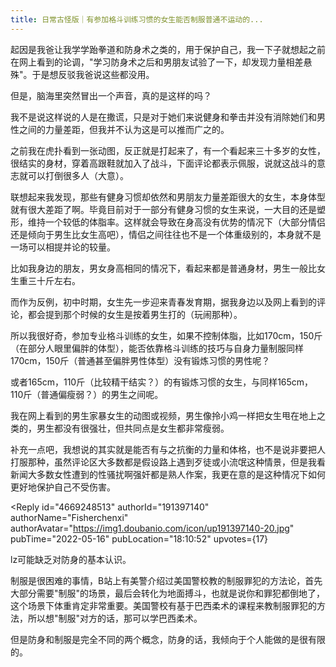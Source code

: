 ```yaml
---
title: 日常古怪版｜有参加格斗训练习惯的女生能否制服普通不运动的...
---
```



<Forum groupName="古怪问题研究中心" groupUrl="https://www.douban.com/group/philosophasters/" archivedAt="2025-05-16T16:31:08.847Z">
  <Post
    id="266905098"
    title="日常古怪版｜有参加格斗训练习惯的女生能否制服普通不运动的..."
    url="https://www.douban.com/group/topic/266905098/?_spm_id=MjM4NzUwMzQw"
    pubTime="2022-06-02"
    highlightUserId="191397140"
  >
起因是我爸让我学学跆拳道和防身术之类的，用于保护自己，我一下子就想起之前在网上看到的论调，"学习防身术之后和男朋友试验了一下，却发现力量相差悬殊"。于是想反驳我爸说这些都没用。

但是，脑海里突然冒出一个声音，真的是这样的吗？

我不是说这样说的人是在撒谎，只是对于她们来说健身和拳击并没有消除她们和男性之间的力量差距，但我并不认为这是可以推而广之的。

之前我在虎扑看到一张动图，反正就是打起来了，有一个看起来三十多岁的女性，很结实的身材，穿着高跟鞋就加入了战斗，下面评论都表示佩服，说就这战斗的意志就可以打倒很多人（大意）。

联想起来我发现，那些有健身习惯却依然和男朋友力量差距很大的女生，本身体型就有很大差距了啊。毕竟目前对于一部分有健身习惯的女生来说，一大目的还是塑形，维持一个较低的体脂率。这样就会导致在身高没有优势的情况下（大部分情侣还是倾向于男生比女生高吧），情侣之间往往也不是一个体重级别的，本身就不是一场可以相提并论的较量。

比如我身边的朋友，男女身高相同的情况下，看起来都是普通身材，男生一般比女生重三十斤左右。

而作为反例，初中时期，女生先一步迎来青春发育期，据我身边以及网上看到的评论，都会提到那个时候的女生是按着男生打的（玩闹那种）。

所以我很好奇，参加专业格斗训练的女生，如果不控制体脂，比如170cm，150斤（在部分人眼里偏胖的体型），能否依靠格斗训练的技巧与自身力量制服同样170cm，150斤（普通甚至偏胖男性体型）没有锻炼习惯的男性呢？

或者165cm，110斤（比较精干结实？）的有锻炼习惯的女生，与同样165cm，110斤（普通偏瘦弱？）的男生之间呢。

我在网上看到的男生家暴女生的动图或视频，男生像拎小鸡一样把女生甩在地上之类的，男生都没有很强壮，但共同点是女生都非常瘦弱。

补充一点吧，我想说的其实就是能否有与之抗衡的力量和体格，也不是说非要把人打服那种，虽然评论区大多数都是假设路上遇到歹徒或小流氓这种情景，但是我看新闻大多数女性遭到的性骚扰啊强奸都是熟人作案，我更在意的是这种情况下如何更好地保护自己不受伤害。

<Reply
  id="4669248513"
  authorId="191397140"
  authorName="Fisherchenxi"
  authorAvatar="https://img1.doubanio.com/icon/up191397140-20.jpg"
  pubTime="2022-05-16"
  pubLocation="18:10:52"
  upvotes={17}
>
lz可能缺乏对防身的基本认识。

制服是很困难的事情，B站上有美警介绍过美国警校教的制服罪犯的方法论，首先大部分需要"制服"的场景，最后会转化为地面搏斗，也就是说你和罪犯都倒地了，这个场景下体重肯定非常重要。美国警校有基于巴西柔术的课程来教制服罪犯的方法，所以想"制服"对方的话，那可以学巴西柔术。

但是防身和制服是完全不同的两个概念，防身的话，我倾向于个人能做的是很有限的。
</Reply>
  </Post>
</Forum>

